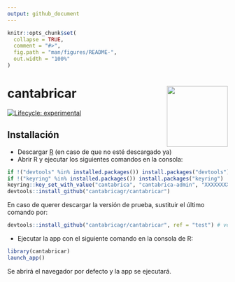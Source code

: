 ```yaml
---
output: github_document
---
```


<!-- README.md is generated from README.Rmd. Please edit that file -->

```r
knitr::opts_chunk$set(
  collapse = TRUE,
  comment = "#>",
  fig.path = "man/figures/README-",
  out.width = "100%"
)
```

# cantabricar <img src='man/figures/logo.png' align="right" height="139" />


<!-- badges: start -->
[![Lifecycle: experimental](https://img.shields.io/badge/lifecycle-experimental-orange.svg)](https://lifecycle.r-lib.org/articles/stages.html#experimental)
<!-- badges: end -->


## Installación

* Descargar [R](https://ftp.cixug.es/CRAN/) (en caso de que no esté descargado ya)
* Abrir R y ejecutar los siguientes comandos en la consola:

``` r
if !("devtools" %in% installed.packages()) install.packages("devtools")
if !("keyring" %in% installed.packages()) install.packages("keyring")
keyring::key_set_with_value("cantabrica", "cantabrica-admin", "XXXXXXXX") # sustituir XXXXXX con la contraseña de Azure
devtools::install_github("cantabricagr/cantabricar")
```

En caso de querer descargar la versión de prueba, sustituir el último comando por:

```r
devtools::install_github("cantabricagr/cantabricar", ref = "test") # versión principal
```


* Ejecutar la app con el siguiente comando en la consola de R:

``` r
library(cantabricar)
launch_app()
```

Se abrirá el navegador por defecto y la app se ejecutará.

